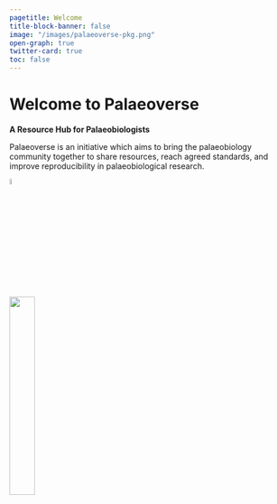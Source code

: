 ```yaml
---
pagetitle: Welcome
title-block-banner: false
image: "/images/palaeoverse-pkg.png"
open-graph: true
twitter-card: true
toc: false
---
```


# Welcome to Palaeoverse {.center-h1}

::: center

**A Resource Hub for Palaeobiologists**

Palaeoverse is an initiative which aims to bring the palaeobiology community together to share resources, reach agreed standards, and improve reproducibility in palaeobiological research.

[![](images/twitter.png){fig-align="center" width="5%"}](https://twitter.com/ThePalaeoverse)

![](images/palaeoverse-pkg.png){fig-align="center" width="30%"}
:::
